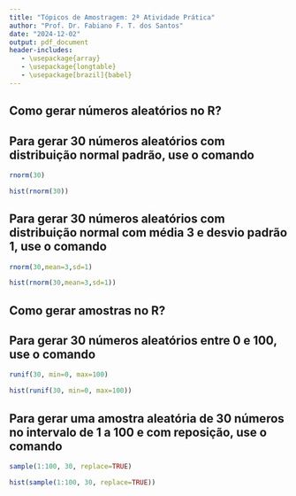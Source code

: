```yaml
---
title: "Tópicos de Amostragem: 2ª Atividade Prática"
author: "Prof. Dr. Fabiano F. T. dos Santos"
date: "2024-12-02"
output: pdf_document
header-includes:
   - \usepackage{array}
   - \usepackage{longtable}
   - \usepackage[brazil]{babel}
---
```


## Como gerar números aleatórios no R?

\vspace{0.2cm}

## Para gerar 30 números aleatórios com distribuição normal padrão, use o comando 

```r
rnorm(30)
```

\vspace{0.2cm}

```r
hist(rnorm(30))
```

\vspace{0.2cm}

## Para gerar 30 números aleatórios com distribuição normal com média 3 e desvio padrão 1, use o comando

```r
rnorm(30,mean=3,sd=1)
```

\vspace{0.2cm}

```r
hist(rnorm(30,mean=3,sd=1))
```

\vspace{0.2cm}

## Como gerar amostras no R?

\vspace{0.2cm}

## Para gerar 30 números aleatórios entre 0 e 100, use o comando 

```r
runif(30, min=0, max=100)
```

\vspace{0.2cm}

```r
hist(runif(30, min=0, max=100))
```

\vspace{0.2cm}

## Para gerar uma amostra aleatória de 30 números no intervalo de 1 a 100 e com reposição, use o comando

```r
sample(1:100, 30, replace=TRUE)
```

\vspace{0.2cm}

```r
hist(sample(1:100, 30, replace=TRUE))
```








